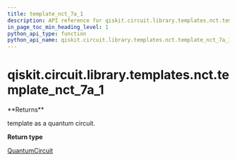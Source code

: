 ```yaml
---
title: template_nct_7a_1
description: API reference for qiskit.circuit.library.templates.nct.template_nct_7a_1
in_page_toc_min_heading_level: 1
python_api_type: function
python_api_name: qiskit.circuit.library.templates.nct.template_nct_7a_1
---
```


<span id="qiskit-circuit-library-templates-nct-template-nct-7a-1" />

# qiskit.circuit.library.templates.nct.template\_nct\_7a\_1

<Function id="qiskit.circuit.library.templates.nct.template_nct_7a_1" isDedicatedPage={true} github="https://github.com/qiskit/qiskit/tree/stable/0.17/qiskit/circuit/library/templates/nct/template_nct_7a_1.py" signature="template_nct_7a_1()">
  **Returns**

  template as a quantum circuit.

  **Return type**

  [QuantumCircuit](qiskit.circuit.QuantumCircuit "qiskit.circuit.QuantumCircuit")
</Function>

